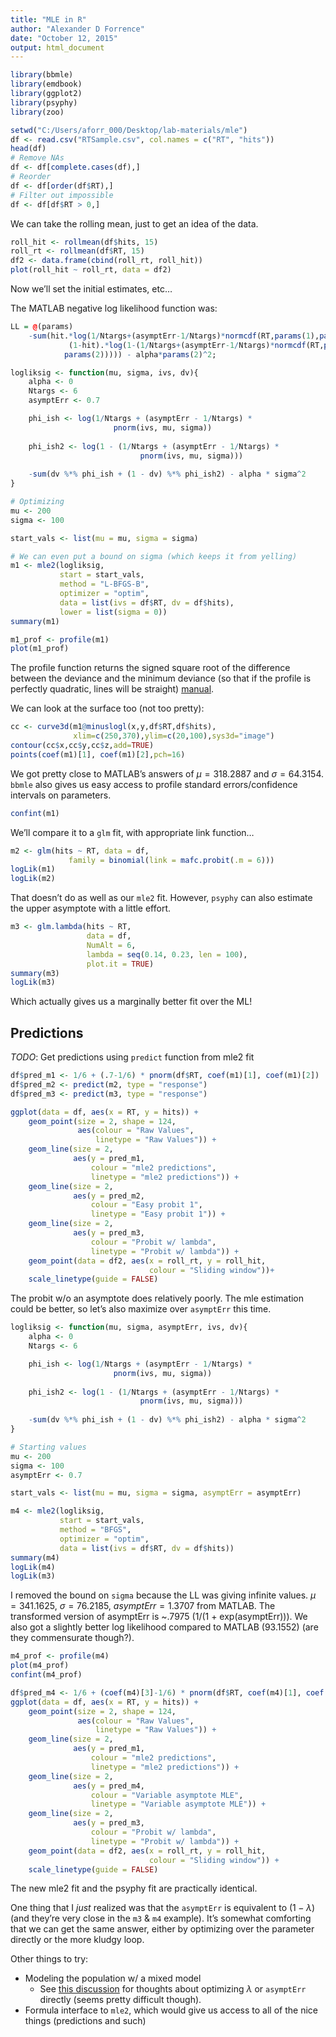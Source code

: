 ```yaml
---
title: "MLE in R"
author: "Alexander D Forrence"
date: "October 12, 2015"
output: html_document
---
```


```r
library(bbmle)
library(emdbook)
library(ggplot2)
library(psyphy)
library(zoo)

setwd("C:/Users/aforr_000/Desktop/lab-materials/mle")
df <- read.csv("RTSample.csv", col.names = c("RT", "hits"))
head(df)
# Remove NAs
df <- df[complete.cases(df),]
# Reorder
df <- df[order(df$RT),]
# Filter out impossible
df <- df[df$RT > 0,]
```

We can take the rolling mean, just to get an idea of the data.
```r
roll_hit <- rollmean(df$hits, 15)
roll_rt <- rollmean(df$RT, 15)
df2 <- data.frame(cbind(roll_rt, roll_hit))
plot(roll_hit ~ roll_rt, data = df2)
```

Now we'll set the initial estimates, etc...

The MATLAB negative log likelihood function was:
```r
LL = @(params) 
    -sum(hit.*log(1/Ntargs+(asymptErr-1/Ntargs)*normcdf(RT,params(1),params(2))) +
             (1-hit).*log(1-(1/Ntargs+(asymptErr-1/Ntargs)*normcdf(RT,params(1),
            params(2))))) - alpha*params(2)^2;

```

```r
logliksig <- function(mu, sigma, ivs, dv){
    alpha <- 0
    Ntargs <- 6
    asymptErr <- 0.7

    phi_ish <- log(1/Ntargs + (asymptErr - 1/Ntargs) * 
                       pnorm(ivs, mu, sigma))
    
    phi_ish2 <- log(1 - (1/Ntargs + (asymptErr - 1/Ntargs) * 
                             pnorm(ivs, mu, sigma)))
    
    -sum(dv %*% phi_ish + (1 - dv) %*% phi_ish2) - alpha * sigma^2
}

# Optimizing
mu <- 200
sigma <- 100

start_vals <- list(mu = mu, sigma = sigma)

# We can even put a bound on sigma (which keeps it from yelling)
m1 <- mle2(logliksig, 
           start = start_vals, 
           method = "L-BFGS-B", 
           optimizer = "optim",
           data = list(ivs = df$RT, dv = df$hits),
           lower = list(sigma = 0))
summary(m1)

m1_prof <- profile(m1)
plot(m1_prof)
```

The profile function returns the signed square root of the difference between the deviance and the minimum deviance (so that if the profile is perfectly quadratic, lines will be straight) [manual](https://cran.r-project.org/web/packages/bbmle/bbmle.pdf).

We can look at the surface too (not too pretty):
```r
cc <- curve3d(m1@minuslogl(x,y,df$RT,df$hits),
              xlim=c(250,370),ylim=c(20,100),sys3d="image")
contour(cc$x,cc$y,cc$z,add=TRUE)
points(coef(m1)[1], coef(m1)[2],pch=16)
```

We got pretty close to MATLAB's answers of $\mu = 318.2887$ and $\sigma = 64.3154$. `bbmle` also gives us easy access to profile standard errors/confidence intervals on parameters.

```r
confint(m1)

```

We'll compare it to a `glm` fit, with appropriate link function...

```r
m2 <- glm(hits ~ RT, data = df, 
             family = binomial(link = mafc.probit(.m = 6)))
logLik(m1)
logLik(m2)
```

That doesn't do as well as our `mle2` fit. However, `psyphy` can also estimate the upper asymptote with a little effort.

```r
m3 <- glm.lambda(hits ~ RT, 
                 data = df, 
                 NumAlt = 6, 
                 lambda = seq(0.14, 0.23, len = 100),
                 plot.it = TRUE)
summary(m3)
logLik(m3)
```

Which actually gives us a marginally better fit over the ML!

## Predictions

*TODO*: Get predictions using `predict` function from mle2 fit

```r
df$pred_m1 <- 1/6 + (.7-1/6) * pnorm(df$RT, coef(m1)[1], coef(m1)[2])
df$pred_m2 <- predict(m2, type = "response")
df$pred_m3 <- predict(m3, type = "response")

ggplot(data = df, aes(x = RT, y = hits)) + 
    geom_point(size = 2, shape = 124, 
               aes(colour = "Raw Values",
                   linetype = "Raw Values")) +
    geom_line(size = 2, 
              aes(y = pred_m1, 
                  colour = "mle2 predictions",
                  linetype = "mle2 predictions")) +
    geom_line(size = 2, 
              aes(y = pred_m2, 
                  colour = "Easy probit 1",
                  linetype = "Easy probit 1")) +
    geom_line(size = 2, 
              aes(y = pred_m3, 
                  colour = "Probit w/ lambda",
                  linetype = "Probit w/ lambda")) + 
    geom_point(data = df2, aes(x = roll_rt, y = roll_hit,
                               colour = "Sliding window"))+
    scale_linetype(guide = FALSE)

```

The probit w/o an asymptote does relatively poorly. The mle estimation could be better, so let's also maximize over `asymptErr` this time.

```r
logliksig <- function(mu, sigma, asymptErr, ivs, dv){
    alpha <- 0
    Ntargs <- 6

    phi_ish <- log(1/Ntargs + (asymptErr - 1/Ntargs) * 
                       pnorm(ivs, mu, sigma))
    
    phi_ish2 <- log(1 - (1/Ntargs + (asymptErr - 1/Ntargs) * 
                             pnorm(ivs, mu, sigma)))
    
    -sum(dv %*% phi_ish + (1 - dv) %*% phi_ish2) - alpha * sigma^2
}

# Starting values
mu <- 200
sigma <- 100
asymptErr <- 0.7

start_vals <- list(mu = mu, sigma = sigma, asymptErr = asymptErr)

m4 <- mle2(logliksig, 
           start = start_vals, 
           method = "BFGS", 
           optimizer = "optim",
           data = list(ivs = df$RT, dv = df$hits))
summary(m4)
logLik(m4)
logLik(m3)
```

I removed the bound on `sigma` because the LL was giving infinite values. $\mu = 341.1625$, $\sigma = 76.2185$, $asymptErr = 1.3707$ from MATLAB. The transformed version of asymptErr is ~.7975 (1/(1 + exp(asymptErr))). We also got a slightly better log likelihood compared to MATLAB (93.1552) (are they commensurate though?).

```r
m4_prof <- profile(m4)
plot(m4_prof)
confint(m4_prof)
```

```r
df$pred_m4 <- 1/6 + (coef(m4)[3]-1/6) * pnorm(df$RT, coef(m4)[1], coef(m4)[2])
ggplot(data = df, aes(x = RT, y = hits)) + 
    geom_point(size = 2, shape = 124, 
               aes(colour = "Raw Values",
                   linetype = "Raw Values")) +
    geom_line(size = 2, 
              aes(y = pred_m1, 
                  colour = "mle2 predictions",
                  linetype = "mle2 predictions")) +
    geom_line(size = 2, 
              aes(y = pred_m4, 
                  colour = "Variable asymptote MLE",
                  linetype = "Variable asymptote MLE")) +
    geom_line(size = 2, 
              aes(y = pred_m3, 
                  colour = "Probit w/ lambda",
                  linetype = "Probit w/ lambda")) + 
    geom_point(data = df2, aes(x = roll_rt, y = roll_hit,
                               colour = "Sliding window")) +
    scale_linetype(guide = FALSE)

```

The new mle2 fit and the psyphy fit are practically identical.

One thing that I *just* realized was that the `asymptErr` is equivalent to $(1 - \lambda)$ (and they're very close in the `m3` & `m4` example). It's somewhat comforting that we can get the same answer, either by optimizing over the parameter directly or the more kludgy loop.

Other things to try:

- Modeling the population w/ a mixed model
    - See [this discussion](https://stat.ethz.ch/pipermail/r-sig-mixed-models/2013q1/019890.html) for thoughts about optimizing $\lambda$ or `asymptErr` directly (seems pretty difficult though).
- Formula interface to `mle2`, which would give us access to all of the nice things (predictions and such)